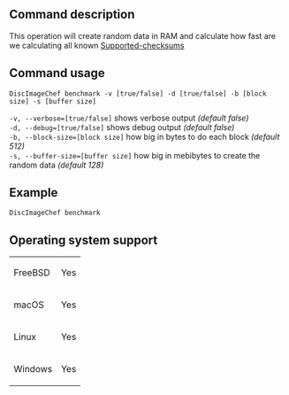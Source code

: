 ==Command description==
This operation will create random data in RAM and calculate how fast are we calculating all known [[checksums and hashes|Supported-checksums]]

==Command usage==
<code>DiscImageChef benchmark -v [true/false] -d [true/false] -b [block size] -s [buffer size]</code>

<code>-v, --verbose=[true/false]</code> shows verbose output ''(default false)''<br />
<code>-d, --debug=[true/false]</code> shows debug output ''(default false)''<br />
<code>-b, --block-size=[block size]</code> how big in bytes to do each block ''(default 512)''<br />
<code>-s, --buffer-size=[buffer size]</code> how big in mebibytes to create the random data ''(default 128)''

==Example==
<code>DiscImageChef benchmark</code>

==Operating system support==
{|
| FreeBSD
| Yes
|-
| macOS
| Yes
|-
| Linux
| Yes
|-
| Windows
| Yes
|}